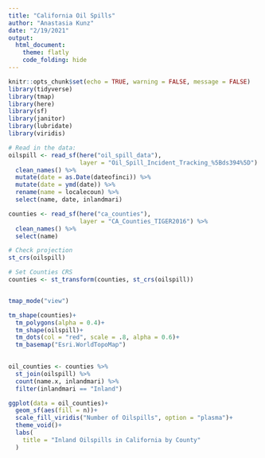 ```yaml
---
title: "California Oil Spills"
author: "Anastasia Kunz"
date: "2/19/2021"
output: 
  html_document:
    theme: flatly
    code_folding: hide 
---
```


```r
knitr::opts_chunk$set(echo = TRUE, warning = FALSE, message = FALSE)
library(tidyverse)
library(tmap)
library(here)
library(sf)
library(janitor)
library(lubridate)
library(viridis)
```


```r
# Read in the data:
oilspill <- read_sf(here("oil_spill_data"),
                    layer = "Oil_Spill_Incident_Tracking_%5Bds394%5D") %>% 
  clean_names() %>% 
  mutate(date = as.Date(dateofinci)) %>% 
  mutate(date = ymd(date)) %>% 
  rename(name = localecoun) %>% 
  select(name, date, inlandmari)

counties <- read_sf(here("ca_counties"),
                    layer = "CA_Counties_TIGER2016") %>% 
  clean_names() %>% 
  select(name)


```

```r

# Check projection
st_crs(oilspill)

# Set Counties CRS
counties <- st_transform(counties, st_crs(oilspill))



```


```r

tmap_mode("view")

tm_shape(counties)+
  tm_polygons(alpha = 0.4)+
  tm_shape(oilspill)+
  tm_dots(col = "red", scale = .8, alpha = 0.6)+
  tm_basemap("Esri.WorldTopoMap")
  

```




```r
oil_counties <- counties %>% 
  st_join(oilspill) %>% 
  count(name.x, inlandmari) %>% 
  filter(inlandmari == "Inland")
```


```r

ggplot(data = oil_counties)+
  geom_sf(aes(fill = n))+
  scale_fill_viridis("Number of Oilspills", option = "plasma")+
  theme_void()+
  labs(
    title = "Inland Oilspills in California by County"
  )
  



```






